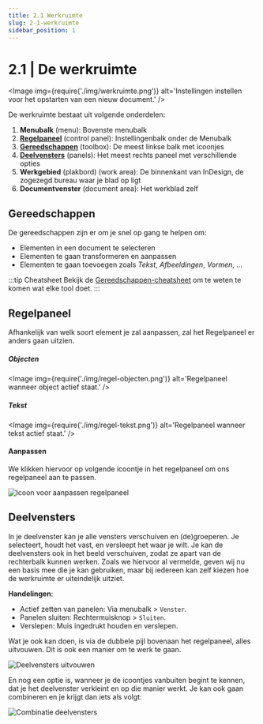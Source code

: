 ```yaml
---
title: 2.1 Werkruimte
slug: 2-1-werkruimte
sidebar_position: 1
---
```



# 2.1 | De werkruimte

<Image 
  img={require('./img/werkruimte.png')}
  alt='Instellingen instellen voor het opstarten van een nieuw document.'
/>

De werkruimte bestaat uit volgende onderdelen:

1.	**Menubalk** (menu): Bovenste menubalk
2.	[**Regelpaneel**](#regelpaneel) (control panel): Instellingenbalk onder de Menubalk
3.	[**Gereedschappen**](#gereedschappen) (toolbox): De meest linkse balk met icoonjes
4.	[**Deelvensters**](#deelvensters) (panels): Het meest rechts paneel met verschillende opties
5.	**Werkgebied** (plakbord) (work area): De binnenkant van InDesign, de zogezegd bureau waar je blad op ligt
6.	**Documentvenster** (document area): Het werkblad zelf

## Gereedschappen

De gereedschappen zijn er om je snel op gang te helpen om:

- Elementen in een document te selecteren
- Elementen te gaan transformeren en aanpassen
- Elementen te gaan toevoegen zoals *Tekst*, *Afbeeldingen*, *Vormen*, ...

:::tip Cheatsheet
Bekijk de [Gereedschappen-cheatsheet](/docs/extra/gereedschappen) om te weten te komen wat elke tool doet.
:::

## Regelpaneel

Afhankelijk van welk soort element je zal aanpassen, zal het Regelpaneel er anders gaan uitzien.

##### Objecten

<Image 
  img={require('./img/regel-objecten.png')}
  alt='Regelpaneel wanneer object actief staat.'
/>

##### Tekst

<Image 
  img={require('./img/regel-tekst.png')}
  alt='Regelpaneel wanneer tekst actief staat.'
/>

#### Aanpassen

We klikken hiervoor op volgende icoontje in het regelpaneel om ons regelpaneel aan te passen.

![Icoon voor aanpassen regelpaneel](./img/regel-aanpassen.png)

## Deelvensters

In je deelvenster kan je alle vensters verschuiven en (de)groeperen. Je selecteert, houdt het vast, en versleept het waar je wilt. Je kan de deelvensters ook in het beeld verschuiven, zodat ze apart van de rechterbalk kunnen werken. Zoals we hiervoor al vermelde, geven wij nu een basis mee die je kan gebruiken, maar bij iedereen kan zelf kiezen hoe de werkruimte er uiteindelijk uitziet.

**Handelingen**:
-	Actief zetten van panelen: Via menubalk > `Venster`.
-	Panelen sluiten: Rechtermuisknop > `Sluiten`.
-	Verslepen: Muis ingedrukt houden en verslepen.

Wat je ook kan doen, is via de dubbele pijl bovenaan het regelpaneel, alles uitvouwen. Dit is ook een manier om te werk te gaan.

![Deelvensters uitvouwen](./img/uitvouwen.png)

En nog een optie is, wanneer je de icoontjes vanbuiten begint te kennen, dat je het deelvenster verkleint en op die manier werkt. Je kan ook gaan combineren en je krijgt dan iets als volgt:

![Combinatie deelvensters](./img/combo.png)
